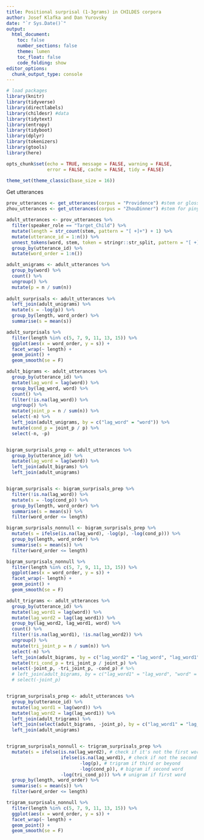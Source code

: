 ```yaml
---
title: Positional surprisal (1-3grams) in CHILDES corpora
author: Josef Klafka and Dan Yurovsky 
date: "`r Sys.Date()`"
output: 
  html_document:
    toc: false
    number_sections: false
    theme: lumen
    toc_float: false
    code_folding: show 
editor_options: 
  chunk_output_type: console
---
```


```r
# load packages
library(knitr)
library(tidyverse)
library(directlabels)
library(childesr) #data
library(tidytext)
library(entropy)
library(tidyboot)
library(dplyr)
library(tokenizers)
library(gtools)
library(here)

opts_chunk$set(echo = TRUE, message = FALSE, warning = FALSE, 
               error = FALSE, cache = FALSE, tidy = FALSE)

theme_set(theme_classic(base_size = 16))
```

Get utterances
```r
prov_utterances <- get_utterances(corpus = "Providence") #stem or gloss
zhou_utterances <- get_utterances(corpus = "ZhouDinner") #stem for pinyin
```

```r
adult_utterances <- prov_utterances %>%
  filter(speaker_role == "Target_Child") %>% 
  mutate(length = str_count(stem, pattern = "[ +]+") + 1) %>%
  mutate(utterance_id = 1:n()) %>%
  unnest_tokens(word, stem, token = stringr::str_split, pattern = "[ +]+") %>%
  group_by(utterance_id) %>%
  mutate(word_order = 1:n())
```

```r
adult_unigrams <- adult_utterances %>%
  group_by(word) %>%
  count() %>%
  ungroup() %>%
  mutate(p = n / sum(n))
  
adult_surprisals <- adult_utterances %>%
  left_join(adult_unigrams) %>%
  mutate(s = -log(p)) %>%
  group_by(length, word_order) %>%
  summarise(s = mean(s))

adult_surprisals %>%
  filter(length %in% c(5, 7, 9, 11, 13, 15)) %>%
  ggplot(aes(x = word_order, y = s)) + 
  facet_wrap(~ length) + 
  geom_point() + 
  geom_smooth(se = F)
```


```r
adult_bigrams <- adult_utterances %>%
  group_by(utterance_id) %>%
  mutate(lag_word = lag(word)) %>%
  group_by(lag_word, word) %>%
  count() %>%
  filter(!is.na(lag_word)) %>%
  ungroup() %>%
  mutate(joint_p = n / sum(n)) %>%
  select(-n) %>%
  left_join(adult_unigrams, by = c("lag_word" = "word")) %>%
  mutate(cond_p = joint_p / p) %>%
  select(-n, -p)


bigram_surprisals_prep <- adult_utterances %>%
  group_by(utterance_id) %>%
  mutate(lag_word = lag(word)) %>%
  left_join(adult_bigrams) %>%
  left_join(adult_unigrams)


bigram_surprisals <- bigram_surprisals_prep %>%
  filter(!is.na(lag_word)) %>%
  mutate(s = -log(cond_p)) %>%
  group_by(length, word_order) %>%
  summarise(s = mean(s)) %>%
  filter(word_order <= length)

bigram_surprisals_nonnull <- bigram_surprisals_prep %>%
  mutate(s = ifelse(is.na(lag_word), -log(p), -log(cond_p))) %>%
  group_by(length, word_order) %>%
  summarise(s = mean(s)) %>% 
  filter(word_order <= length)

bigram_surprisals_nonnull %>%
  filter(length %in% c(5, 7, 9, 11, 13, 15)) %>%
  ggplot(aes(x = word_order, y = s)) + 
  facet_wrap(~ length) + 
  geom_point() + 
  geom_smooth(se = F)
```

```r
adult_trigrams <- adult_utterances %>%
  group_by(utterance_id) %>%
  mutate(lag_word1 = lag(word)) %>%
  mutate(lag_word2 = lag(lag_word1)) %>%
  group_by(lag_word2, lag_word1, word) %>%
  count() %>%
  filter(!is.na(lag_word1), !is.na(lag_word2)) %>%
  ungroup() %>%
  mutate(tri_joint_p = n / sum(n)) %>%
  select(-n) %>%
  left_join(adult_bigrams, by = c("lag_word2" = "lag_word", "lag_word1" = "word")) %>%
  mutate(tri_cond_p = tri_joint_p / joint_p) %>%
  select(-joint_p, -tri_joint_p, -cond_p) # %>% 
  # left_join(adult_bigrams, by = c("lag_word1" = "lag_word", "word" = "word")) %>% 
  # select(-joint_p) 


trigram_surprisals_prep <- adult_utterances %>%
  group_by(utterance_id) %>%
  mutate(lag_word1 = lag(word)) %>%
  mutate(lag_word2 = lag(lag_word1)) %>%
  left_join(adult_trigrams) %>% 
  left_join(select(adult_bigrams, -joint_p), by = c("lag_word1" = "lag_word", "word" = "word")) %>% 
  left_join(adult_unigrams)


trigram_surprisals_nonnull <- trigram_surprisals_prep %>%
  mutate(s = ifelse(is.na(lag_word2), # check if it's not the first word
                    ifelse(is.na(lag_word1), # check if not the second word
                           -log(p), # trigram if third or beyond
                           -log(cond_p)), # bigram if second word
                    -log(tri_cond_p))) %>% # unigram if first word
  group_by(length, word_order) %>%
  summarise(s = mean(s)) %>% 
  filter(word_order <= length)

trigram_surprisals_nonnull %>%
  filter(length %in% c(5, 7, 9, 11, 13, 15)) %>%
  ggplot(aes(x = word_order, y = s)) + 
  facet_wrap(~ length) + 
  geom_point() + 
  geom_smooth(se = F)

```
